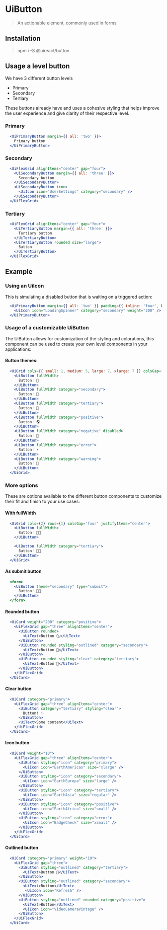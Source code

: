 
# UiButton

<Metadata packageName='button' packageJson={packageJson} />

> An actionable element, commonly used in forms

## Installation

> npm i -S @uireact/button

## Usage a level button

We have 3 different button levels

- Primary
- Secondary
- Tertiary

These buttons already have and uses a cohesive styling that helps improve the user experience and give clarity of their respective level.

### Primary

```jsx live scope={{UiPrimaryButton, UiSpacing, Sizing}}
  <UiPrimaryButton margin={{ all: 'two' }}>
    Primary button
  </UiPrimaryButton>
```

### Secondary

```jsx live scope={{UiSecondaryButton, UiSpacing, Sizing, UiFlexGrid, UiIcon}}
  <UiFlexGrid alignItems="center" gap="four">
    <UiSecondaryButton margin={{ all: 'three' }}>
      Secondary button
    </UiSecondaryButton>
    <UiSecondaryButton icon>
      <UiIcon icon="UserSettings" category="secondary" />
    </UiSecondaryButton>
  </UiFlexGrid>
```

### Tertiary

```jsx live scope={{UiTertiaryButton, UiSpacing, Sizing, UiFlexGrid, UiText}}
  <UiFlexGrid alignItems="center" gap="four">
    <UiTertiaryButton margin={{ all: 'three' }}>
      Tertiary button
    </UiTertiaryButton>
    <UiTertiaryButton rounded size="large">
      Button
    </UiTertiaryButton>
  </UiFlexGrid>
```

## Example

### Using an UiIcon

This is simulating a disabled button that is waiting on a triggered action:

```jsx live scope={{UiPrimaryButton, UiSpacing, Sizing, UiIcon}}
  <UiPrimaryButton margin={{ all: 'two' }} padding={{ inline: 'four', block: 'two' }} disabled>
    <UiIcon icon="LoadingSpinner" category="secondary" weight="200" />
  </UiPrimaryButton>
```

### Usage of a customizable UiButton

The UiButton allows for customization of the styling and colorations, this component can be used to create your own level components in your applications:

#### Button themes:

```jsx live scope={{UiGrid, UiButton}}
  <UiGrid cols={{ small: 1, medium: 5, large: 7, xlarge: 7 }} colsGap="three" rowsGap="three" justifyItems="center">
    <UiButton fullWidth>
      Button! 🐬
    </UiButton>
    <UiButton fullWidth category="secondary">
      Button! 🐉
    </UiButton>
    <UiButton fullWidth category="tertiary">
      Button! 🌹
    </UiButton>
    <UiButton fullWidth category="positive">
      Button! 🌎
    </UiButton>
    <UiButton fullWidth category="negative" disabled>
      Button! 🌈
    </UiButton>
    <UiButton fullWidth category="error">
      Button! ⚡️
    </UiButton>
    <UiButton fullWidth category="warning">
      Button! 🌋
    </UiButton>
  </UiGrid>
```

### More options

These are options available to the different button components to customize their fit and finish to your use cases:

#### With fullWidth

```jsx live scope={{UiGrid, UiButton, UiSpacing}}
  <UiGrid cols={2} rows={1} colsGap='four' justifyItems="center">
    <UiButton fullWidth>
      Button! 💅🏾
    </UiButton>

    <UiButton fullWidth category="tertiary">
      Button! 💅🏾
    </UiButton>
  </UiGrid>
```

#### As submit button

```jsx live scope={{UiButton}}
  <form>
    <UiButton theme="secondary" type="submit">
      Button! 💅🏾
    </UiButton>
  </form>
```

#### Rounded button

```jsx live scope={{UiCard, UiFlexGrid, UiText, UiButton}}
  <UiCard weight="200" category="positive">
    <UiFlexGrid gap="three" alignItems="center">
      <UiButton rounded>
        <UiText>Button 🌜</UiText>
      </UiButton>
      <UiButton rounded styling="outlined" category="secondary">
        <UiText>Button 🍻</UiText>
      </UiButton>
      <UiButton rounded styling="clear" category="tertiary">
        <UiText>Button 📡</UiText>
      </UiButton>
    </UiFlexGrid>
  </UiCard>
```

#### Clear button

```jsx live scope={{UiCard, UiFlexGrid, UiButton, UiText}}
  <UiCard category="primary">
    <UiFlexGrid gap="three" alignItems="center">
      <UiButton category="tertiary" styling="clear">
        Button! ✨
      </UiButton>
      <UiText>Some content</UiText>
    </UiFlexGrid>
  </UiCard>
```

#### Icon button

```jsx live scope={{UiCard, UiFlexGrid, UiIcon, UiButton}}
  <UiCard weight="10">
    <UiFlexGrid gap="three" alignItems="center">
      <UiButton styling="icon" category="primary">
        <UiIcon icon="EarthAmericas" size="xlarge" />
      </UiButton>
      <UiButton styling="icon" category="secondary">
        <UiIcon icon="EarthEuropa" size="large" />
      </UiButton>
      <UiButton styling="icon" category="tertiary">
        <UiIcon icon="EarthAsia" size="regular" />
      </UiButton>
      <UiButton styling="icon" category="positive">
        <UiIcon icon="EarthAfrica" size="small" />
      </UiButton>
      <UiButton styling="icon" category="error">
        <UiIcon icon="BadgeCheck" size="xsmall" />
      </UiButton>
    </UiFlexGrid>
  </UiCard>
```

#### Outlined button

```jsx live scope={{UiCard, UiFlexGrid, UiText, UiButton, UiIcon}}
  <UiCard category="primary" weight="10">
    <UiFlexGrid gap="three">
      <UiButton styling="outlined" category="tertiary">
        <UiText>Button 🐼</UiText>
      </UiButton>
      <UiButton styling="outlined" category="secondary">
        <UiText>Button</UiText>
         <UiIcon icon="Refresh" />
      </UiButton>
      <UiButton styling="outlined" rounded category="positive">
        <UiText>Button</UiText>
        <UiIcon icon="VideoCameraVintage" />
      </UiButton>
    </UiFlexGrid>
  </UiCard>
```
